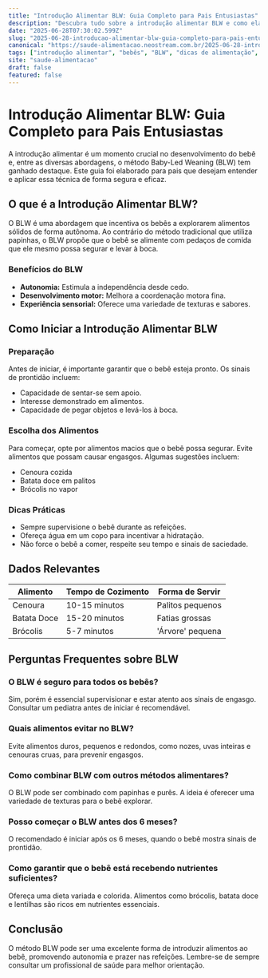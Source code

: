 ```yaml
---
title: "Introdução Alimentar BLW: Guia Completo para Pais Entusiastas"
description: "Descubra tudo sobre a introdução alimentar BLW e como ela pode beneficiar o desenvolvimento do seu bebê. Aprenda dicas práticas e como incorporá-las na rotina."
date: "2025-06-28T07:30:02.599Z"
slug: "2025-06-28-introducao-alimentar-blw-guia-completo-para-pais-entusiastas"
canonical: "https://saude-alimentacao.neostream.com.br/2025-06-28-introducao-alimentar-blw-guia-completo-para-pais-entusiastas"
tags: ["introdução alimentar", "bebês", "BLW", "dicas de alimentação", "educação alimentar"]
site: "saude-alimentacao"
draft: false
featured: false
---
```


# Introdução Alimentar BLW: Guia Completo para Pais Entusiastas

A introdução alimentar é um momento crucial no desenvolvimento do bebê e, entre as diversas abordagens, o método Baby-Led Weaning (BLW) tem ganhado destaque. Este guia foi elaborado para pais que desejam entender e aplicar essa técnica de forma segura e eficaz.

## O que é a Introdução Alimentar BLW?

O BLW é uma abordagem que incentiva os bebês a explorarem alimentos sólidos de forma autônoma. Ao contrário do método tradicional que utiliza papinhas, o BLW propõe que o bebê se alimente com pedaços de comida que ele mesmo possa segurar e levar à boca.

### Benefícios do BLW
- **Autonomia:** Estimula a independência desde cedo.
- **Desenvolvimento motor:** Melhora a coordenação motora fina.
- **Experiência sensorial:** Oferece uma variedade de texturas e sabores.

## Como Iniciar a Introdução Alimentar BLW

### Preparação
Antes de iniciar, é importante garantir que o bebê esteja pronto. Os sinais de prontidão incluem:
- Capacidade de sentar-se sem apoio.
- Interesse demonstrado em alimentos.
- Capacidade de pegar objetos e levá-los à boca.

### Escolha dos Alimentos
Para começar, opte por alimentos macios que o bebê possa segurar. Evite alimentos que possam causar engasgos. Algumas sugestões incluem:
- Cenoura cozida
- Batata doce em palitos
- Brócolis no vapor

### Dicas Práticas
- Sempre supervisione o bebê durante as refeições.
- Ofereça água em um copo para incentivar a hidratação.
- Não force o bebê a comer, respeite seu tempo e sinais de saciedade.

## Dados Relevantes
| Alimento         | Tempo de Cozimento | Forma de Servir     |
|------------------|--------------------|---------------------|
| Cenoura          | 10-15 minutos      | Palitos pequenos    |
| Batata Doce      | 15-20 minutos      | Fatias grossas      |
| Brócolis         | 5-7 minutos        | 'Árvore' pequena    |

## Perguntas Frequentes sobre BLW

### O BLW é seguro para todos os bebês?
Sim, porém é essencial supervisionar e estar atento aos sinais de engasgo. Consultar um pediatra antes de iniciar é recomendável.

### Quais alimentos evitar no BLW?
Evite alimentos duros, pequenos e redondos, como nozes, uvas inteiras e cenouras cruas, para prevenir engasgos.

### Como combinar BLW com outros métodos alimentares?
O BLW pode ser combinado com papinhas e purês. A ideia é oferecer uma variedade de texturas para o bebê explorar.

### Posso começar o BLW antes dos 6 meses?
O recomendado é iniciar após os 6 meses, quando o bebê mostra sinais de prontidão.

### Como garantir que o bebê está recebendo nutrientes suficientes?
Ofereça uma dieta variada e colorida. Alimentos como brócolis, batata doce e lentilhas são ricos em nutrientes essenciais.

## Conclusão
O método BLW pode ser uma excelente forma de introduzir alimentos ao bebê, promovendo autonomia e prazer nas refeições. Lembre-se de sempre consultar um profissional de saúde para melhor orientação.
